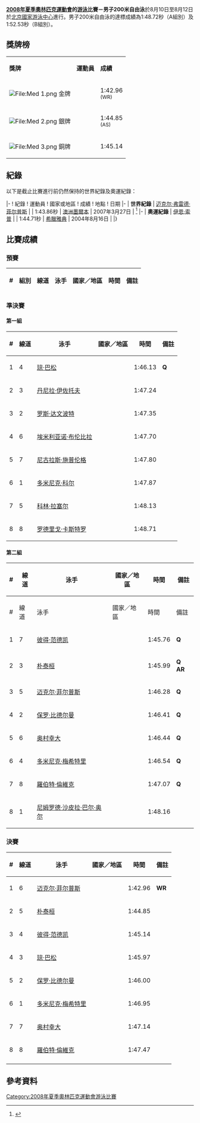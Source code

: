 {{noteTA
|1=zh-hans:專項; zh-hant:項目;
}}

{{2008年夏季奧林匹克運動會游泳比賽}}

'''[[2008年夏季奧林匹克運動會|2008年夏季奧林匹克運動會]]的[[2008年夏季奧林匹克運動會游泳比賽|游泳]]比賽－男子200米自由泳'''於8月10日至8月12日於[[北京國家游泳中心|北京國家游泳中心]]進行。男子200米自由泳的達標成績為1:48.72秒（A組別）及1:52.53秒（B組別）。

== 獎牌榜 ==
{| class="wikitable"
|- bgcolor="#efefef"
| '''獎牌'''
| '''運動員'''
| '''成績'''
|-
| bgcolor="gold" | [[File:Med_1.png|File:Med 1.png]] 金牌
| {{flagIOCathlete|[[迈克尔·菲尔普斯|-{zh-hans:迈克尔·菲尔普斯;zh-hk:米高·菲比斯;zh-tw:麥可·費爾普斯;}-]]|USA|2008年夏季}}||1:42.96 <br /><small>(WR)</small>
|-
| bgcolor="silver" | [[File:Med_2.png|File:Med 2.png]] 銀牌
| {{flagIOCathlete|[[朴泰桓|朴泰桓]]|KOR|2008年夏季}}||1:44.85 <br /><small>(AS)</small>
|-
| bgcolor="cc9966" | [[File:Med_3.png|File:Med 3.png]] 銅牌
| {{flagIOCathlete|[[彼得·范德尔卡伊|彼得·-{zh-hans:范德尔卡伊;zh-hk:雲達基爾;zh-tw:凡德契;}-]]|USA|2008年夏季}}||1:45.14
|}

== 紀錄 ==
以下是截止比賽進行前仍然保持的世界紀錄及奧運紀錄：

{{start box}}
|-
! 紀錄 
! 運動員
! 國家或地區
! 成績
! 地點
! 日期
|-
| '''世界紀錄'''
| [[迈克尔·弗雷德·菲尔普斯|迈克尔·弗雷德·菲尔普斯]]
| {{USA}}
| 1:43.86秒
| [[澳洲|澳洲]][[墨爾本|墨爾本]]
| 2007年3月27日
| <ref>{{Cite web |url=http://www.nytimes.com/2007/03/28/sports/othersports/28swim.html |title=In night of world records, Phelps leaves biggest ripple in the pool |accessdate=2008-08-07 |archive-date=2020-11-09 |archive-url=https://web.archive.org/web/20201109043123/http://www.nytimes.com/2007/03/28/sports/othersports/28swim.html |dead-url=no }}</ref>
|-
| '''奧運紀錄'''
| [[伊恩·索普|伊恩·索普]]
| {{AUS}}
| 1:44.71秒
| [[希臘|希臘]][[雅典|雅典]]
| 2004年8月16日
| 
|}

== 比賽成績 ==
=== 預賽 ===
{| class="wikitable sortable" width=70% style="text-align:center"
|-
! # !! 組別 !! 線道 !! 泳手 !! 國家／地區 !! 時間 !! 備註
|}

=== 準決賽 ===
==== 第一組 ====
{| class="wikitable sortable" width=70% style="text-align:center"
|-
! # !!  線道 !! 泳手 !! 國家／地區 !! 時間 !! 備註
|-
| 1  || 4 ||align=left| [[琼·巴松|琼·巴松]] ||align=left| {{flagIOC|RSA|2008年夏季}} || 1:46.13 ||  ''' Q '''
|-
| 2  || 3 ||align=left| [[丹尼拉·伊佐托夫|丹尼拉·伊佐托夫]] ||align=left| {{flagIOC|RUS|2008年夏季}} || 1:47.24 ||  
|-
| 3  || 2 ||align=left| [[罗斯·达文波特|罗斯·达文波特]] ||align=left| {{flagIOC|GBR|2008年夏季}} || 1:47.35 ||
|-
| 4  || 6 ||align=left| [[埃米利亚诺·布伦比拉|埃米利亚诺·布伦比拉]] ||align=left| {{flagIOC|ITA|2008年夏季}} || 1:47.70 ||   
|-
| 5  || 7 ||align=left| [[尼古拉斯·施普伦格|尼古拉斯·施普伦格]] ||align=left| {{flagIOC|AUS|2008年夏季}} || 1:47.80 ||   
|-
| 6  || 1 ||align=left| [[多米尼克·科尔|多米尼克·科尔]] ||align=left| {{flagIOC|AUT|2008年夏季}} || 1:47.87 ||  
|-
| 7  || 5 ||align=left| [[科林·拉塞尔|科林·拉塞尔]] ||align=left| {{flagIOC|CAN|2008年夏季}} || 1:48.13 ||  
|-
| 8  || 8 ||align=left| [[罗德里戈·卡斯特罗|罗德里戈·卡斯特罗]] ||align=left| {{flagIOC|BRA|2008年夏季}} || 1:48.71 || 
|}

==== 第二組 ====
{| class="wikitable sortable" width=70% style="text-align:center"
|-
! # !!  線道 !! 泳手 !! 國家／地區 !! 時間 !! 備註
|-
! # !!  線道 !! 泳手 !! 國家／地區 !! 時間 !! 備註
|-
| 1  || 7 ||align=left| [[彼得·范德凯|彼得·范德凯]] ||align=left| {{flagIOC|USA|2008年夏季}} || 1:45.76 ||  ''' Q '''
|-
| 2  || 3 ||align=left| [[朴泰桓|朴泰桓]] ||align=left| {{flagIOC|KOR|2008年夏季}} || 1:45.99 ||  ''' Q  AR'''
|-
| 3  || 5 ||align=left| [[迈克尔·菲尔普斯|迈克尔·菲尔普斯]] ||align=left| {{flagIOC|USA|2008年夏季}} || 1:46.28 ||  ''' Q'''
|-
| 4  || 2 ||align=left| [[保罗·比德尔曼|保罗·比德尔曼]] ||align=left| {{flagIOC|GER|2008年夏季}} || 1:46.41 ||  ''' Q'''
|-
| 5  || 6 ||align=left| [[奥村幸大|奥村幸大]] ||align=left| {{flagIOC|JPN|2008年夏季}} || 1:46.44 ||  ''' Q'''
|-
| 6  || 4 ||align=left| [[多米尼克·梅希特里|多米尼克·梅希特里]] ||align=left| {{flagIOC|SUI|2008年夏季}} || 1:46.54 ||  ''' Q'''
|-
| 7  || 8 ||align=left| [[羅伯特·倫維克|羅伯特·倫維克]] ||align=left| {{flagIOC|GBR|2008年夏季}} || 1:47.07 ||  ''' Q'''
|-
| 8  || 1 ||align=left| [[尼姆罗德·沙皮拉·巴尔·奥尔|尼姆罗德·沙皮拉·巴尔·奥尔]] ||align=left| {{flagIOC|ISR|2008年夏季}} || 1:48.16 ||  
|}

=== 決賽 ===
{| class="wikitable sortable" width=70% style="text-align:center"
|-
! # !!  線道 !! 泳手 !! 國家／地區 !! 時間 !! 備註
|-
| 1 || 6 ||align=left| [[迈克尔·菲尔普斯|迈克尔·菲尔普斯]] ||align=left| {{flagIOC|USA|2008年夏季}} || 1:42.96 || ''' WR '''
|-
| 2 || 5 ||align=left| [[朴泰桓|朴泰桓]] ||align=left| {{flagIOC|KOR|2008年夏季}} || 1:44.85 || ''' '''
|-
| 3 || 4 ||align=left| [[彼得·范德凯|彼得·范德凯]] ||align=left| {{flagIOC|USA|2008年夏季}} || 1:45.14 || ''' '''
|- 
| 4 || 3 ||align=left| [[琼·巴松|琼·巴松]] || align=left| {{flagIOC|RSA|2008年夏季}} || 1:45.97 || ''' '''
|- 
| 5 || 2 ||align=left| [[保罗·比德尔曼|保罗·比德尔曼]] || align=left| {{flagIOC|GER|2008年夏季}} || 1:46.00 || ''' '''
|- 
| 6 || 1 ||align=left| [[多米尼克·梅希特里|多米尼克·梅希特里]] || align=left| {{flagIOC|SUI|2008年夏季}} || 1:46.95 || ''' '''
|-
| 7 || 7 ||align=left| [[奥村幸大|奥村幸大]] ||align=left| {{flagIOC|JPN|2008年夏季}} || 1:47.14 || ''' '''
|-
| 8 || 8 ||align=left| [[羅伯特·倫維克|羅伯特·倫維克]] ||align=left| {{flagIOC|GBR|2008年夏季}} || 1:47.47 || ''' '''
|-
|}

== 參考資料 ==
<div class="references-small">
<references />
</div>

[[Category:2008年夏季奧林匹克運動會游泳比賽|Category:2008年夏季奧林匹克運動會游泳比賽]]